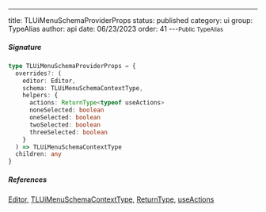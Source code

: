 ---
title: TLUiMenuSchemaProviderProps
status: published
category: ui
group: TypeAlias
author: api
date: 06/23/2023
order: 41
---<Small>Public TypeAlias</Small>




##### Signature


```ts
type TLUiMenuSchemaProviderProps = {
  overrides?: (
    editor: Editor,
    schema: TLUiMenuSchemaContextType,
    helpers: {
      actions: ReturnType<typeof useActions>
      noneSelected: boolean
      oneSelected: boolean
      twoSelected: boolean
      threeSelected: boolean
    }
  ) => TLUiMenuSchemaContextType
  children: any
}
```

##### References

[Editor](/gen/editor/Editor-class), [TLUiMenuSchemaContextType](/gen/ui/TLUiMenuSchemaContextType-type), [ReturnType](/gen/ReturnType-type), [useActions](/gen/ui/useActions-function)


